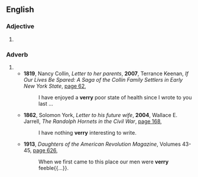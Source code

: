 ==English==

===Adjective===
{{en-adj|-}}

# {{correct spelling of |very|lang=en}}

===Adverb===
{{en-adv|-}}

# {{obsolete spelling of|very|lang=en}}
#* '''1819''', Nancy Collin, ''Letter to her parents'', '''2007''', Terrance Keenan, ''If Our Lives Be Spared: A Saga of the Collin Family Settlers in Early New York State'', [http://books.google.com.au/books?id=pwCJKx-GfFoC&pg=PA62&dq=%22verry%22&hl=en&sa=X&ei=g-sXU_HRNorSkgWWuYCoBw&redir_esc=y#v=onepage&q=%22verry%22&f=false page 62],
#*: I have enjoyed a '''verry''' poor state of health since I wrote to you last ...
#* '''1862''', Solomon York, ''Letter to his future wife'', '''2004''', Wallace E. Jarrell, ''The Randolph Hornets in the Civil War'', [http://books.google.com.au/books?id=YUCS7EW7PokC&pg=PA168&dq=%22verry%22&hl=en&sa=X&ei=g-sXU_HRNorSkgWWuYCoBw&redir_esc=y#v=onepage&q=%22verry%22&f=false page 168],
#*: I have nothing '''verry''' interesting to write.
#* '''1913''', ''Daughters of the American Revolution Magazine'', Volumes 43-45, [http://books.google.com.au/books?id=UXkmAQAAIAAJ&q=%22verry%22&dq=%22verry%22&hl=en&sa=X&ei=g-sXU_HRNorSkgWWuYCoBw&redir_esc=y page 626],
#*: When we first came to this place our men were '''verry''' feeble{{...}}.